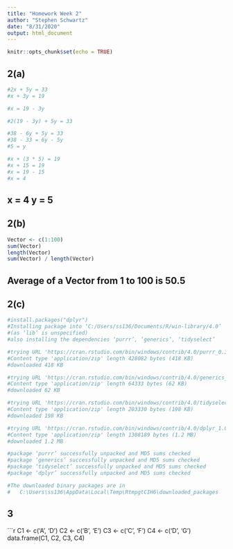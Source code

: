 ```yaml
---
title: "Homework Week 2"
author: "Stephen Schwartz"
date: "8/31/2020"
output: html_document
---
```


```r
knitr::opts_chunk$set(echo = TRUE)
```

## 2(a)

```r
#2x + 5y = 33
#x + 3y = 19
```

```r
#x = 19 - 3y

#2(19 - 3y) + 5y = 33
```

```r
#38 - 6y + 5y = 33
#38 - 33 = 6y - 5y
#5 = y
```

```r
#x + (3 * 5) = 19
#x + 15 = 19
#x = 19 - 15
#x = 4
```

## **x = 4  y = 5**

## 2(b)
```r
Vector <- c(1:100)
sum(Vector)
length(Vector)
sum(Vector) / length(Vector)
```

## Average of a Vector from 1 to 100 is **50.5**

## 2(c)
```r

#install.packages("dplyr")
#Installing package into ‘C:/Users/ss136/Documents/R/win-library/4.0’
#(as ‘lib’ is unspecified)
#also installing the dependencies ‘purrr’, ‘generics’, ‘tidyselect’

#trying URL 'https://cran.rstudio.com/bin/windows/contrib/4.0/purrr_0.3.4.zip'
#Content type 'application/zip' length 428082 bytes (418 KB)
#downloaded 418 KB

#trying URL 'https://cran.rstudio.com/bin/windows/contrib/4.0/generics_0.0.2.zip'
#Content type 'application/zip' length 64333 bytes (62 KB)
#downloaded 62 KB

#trying URL 'https://cran.rstudio.com/bin/windows/contrib/4.0/tidyselect_1.1.0.zip'
#Content type 'application/zip' length 203330 bytes (198 KB)
#downloaded 198 KB

#trying URL 'https://cran.rstudio.com/bin/windows/contrib/4.0/dplyr_1.0.2.zip'
#Content type 'application/zip' length 1308189 bytes (1.2 MB)
#downloaded 1.2 MB

#package ‘purrr’ successfully unpacked and MD5 sums checked
#package ‘generics’ successfully unpacked and MD5 sums checked
#package ‘tidyselect’ successfully unpacked and MD5 sums checked
#package ‘dplyr’ successfully unpacked and MD5 sums checked

#The downloaded binary packages are in
#	C:\Users\ss136\AppData\Local\Temp\RtmpgtCIH6\downloaded_packages
```

## 3
```r
C1 <- c('A', 'D')
C2 <- c('B', 'E')
C3 <- c('C', 'F')
C4 <- c('D', 'G')
data.frame(C1, C2, C3, C4)



